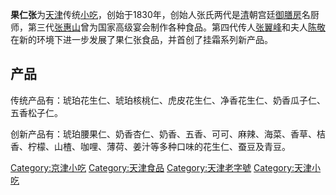'''果仁张'''为[[天津|天津]]传统[[小吃|小吃]]，创始于1830年，创始人张氏两代是[[清|清]]朝宫廷[[御膳房|御膳房]]名厨师，第三代[[张惠山|张惠山]]曾为国家高级宴会制作各种食品。第四代传人[[张翼峰|张翼峰]]和夫人[[陈敬|陈敬]]在新的环境下进一步发展了果仁张食品，并首创了挂霜系列新产品。

== 产品 ==
传统产品有：琥珀花生仁、琥珀核桃仁、虎皮花生仁、净香花生仁、奶香瓜子仁、五香松子仁。

创新产品有：琥珀腰果仁、奶香杏仁、奶香、五香、可可、麻辣、海菜、香草、桔香、柠檬、山楂、咖哩、薄荷、姜汁等多种口味的花生仁、蚕豆及青豆。
{{天津小作品}}
{{老天津卫}}

[[Category:京津小吃|Category:京津小吃]]
[[Category:天津食品|Category:天津食品]]
[[Category:天津老字號|Category:天津老字號]]
[[Category:天津小吃|Category:天津小吃]]